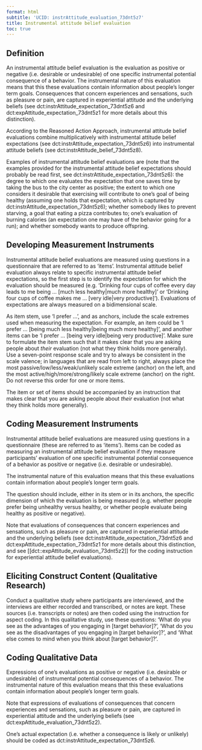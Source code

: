 ```yaml
---
format: html
subtitle: 'UCID: instrAttitude_evaluation_73dnt5z7'
title: Instrumental attitude belief evaluation
toc: true
---
```


## Definition

An instrumental attitude belief evaluation is the evaluation as positive or negative (i.e. desirable or undesirable) of one specific instrumental potential consequence of a behavior. The instrumental nature of this evaluation means that this these evaluations contain information about people's longer term goals. Consequences that concern experiences and sensations, such as pleasure or pain, are captured in experiential attitude and the underlying beliefs (see dct:instrAttitude_expectation_73dnt5z6 and dct:expAttitude_expectation_73dnt5z1 for more details about this distinction).

According to the Reasoned Action Approach, instrumental attitude belief evaluations combine multiplicatively with instrumental attitude belief expectations (see dct:instrAttitude_expectation_73dnt5z6) into instrumental attitude beliefs (see dct:instrAttitude_belief_73dnt5z8).

Examples of instrumental attitude belief evaluations are (note that the examples provided for the instrumental attitude belief expectations should probably be read first, see dct:instrAttitude_expectation_73dnt5z6): the degree to which one evaluates the expectation that one saves time by taking the bus to the city center as positive; the extent to which one considers it desirable that exercising will contribute to one's goal of being healthy (assuming one holds that expectation, which is captured by dct:instrAttitude_expectation_73dnt5z6); whether somebody likes to prevent starving, a goal that eating a pizza contributes to; one's evaluation of burning calories (an expectation one may have of the behavior going for a run); and whether somebody wants to produce offspring.

## Developing Measurement Instruments

Instrumental attitude belief evaluations are measured using questions in a questionnaire that are referred to as 'items'. Instrumental attitude belief evaluation always relate to specific instrumental attitude belief expectations, so the first step is to identify the expectation for which the evaluation should be measured (e.g. 'Drinking four cups of coffee every day leads to me being ... [much less healthy|much more healthy]' or 'Drinking four cups of coffee makes me ... [very idle|very productive]'). Evaluations of expectations are always measured on a bidimensional scale.

As item stem, use 'I prefer ...', and as anchors, include the scale extremes used when measuring the expectation. For example, an item could be 'I prefer ... [being much less healthy|being much more healthy]', and another items can be 'I prefer ... [being very idle|being very productive]'. Make sure to formulate the item stem such that it makes clear that you are asking people about *their* evaluation (not what they think holds more generally). Use a seven-point response scale and try to always be consistent in the scale valence; in languages that are read from left to right, always place the most passive/low/less/weak/unlikely scale extreme (anchor) on the left, and the most active/high/more/strong/likely scale extreme (anchor) on the right. Do not reverse this order for one or more items.

The item or set of items should be accompanied by an instruction that makes clear that you are asking people about *their* evaluation (not what they think holds more generally).

## Coding Measurement Instruments

Instrumental attitude belief evaluations are measured using questions in a questionnaire (these are referred to as 'items'). Items can be coded as measuring an instrumental attitude belief evaluation if they measure participants' evaluation of one specific instrumental potential consequence of a behavior as positive or negative (i.e. desirable or undesirable).

The instrumental nature of this evaluation means that this these evaluations contain information about people's longer term goals.

The question should include, either in its stem or in its anchors, the specific dimension of which the evaluation is being measured (e.g. whether people prefer being unhealthy versus healthy, or whether people evaluate being healthy as positive or negative).

Note that evaluations of consequences that concern experiences and sensations, such as pleasure or pain, are captured in experiential attitude and the underlying beliefs (see dct:instrAttitude_expectation_73dnt5z6 and dct:expAttitude_expectation_73dnt5z1 for more details about this distinction, and see [[dct::expAttitude_evaluation_73dnt5z2]] for the coding instruction for experiential attitude belief evaluations).

## Eliciting Construct Content (Qualitative Research)

Conduct a qualitative study where participants are interviewed, and the interviews are either recorded and transcribed, or notes are kept. These sources (i.e. transcripts or notes) are then coded using the instruction for aspect coding. In this qualitative study, use these questions: 'What do you see as the advantages of you engaging in [target behavior]?', 'What do you see as the disadvantages of you engaging in [target behavior]?', and 'What else comes to mind when you think about [target behavior]?'.

## Coding Qualitative Data

Expressions of one's evaluations as positive or negative (i.e. desirable or undesirable) of instrumental potential consequences of a behavior. The instrumental nature of this evaluation means that this these evaluations contain information about people's longer term goals.

Note that expressions of evaluations of consequences that concern experiences and sensations, such as pleasure or pain, are captured in experiential attitude and the underlying beliefs (see dct:expAttitude_evaluation_73dnt5z2).

One's actual expectation (i.e. whether a consequence is likely or unlikely) should be coded as dct:instrAttitude_expectation_73dnt5z6.

